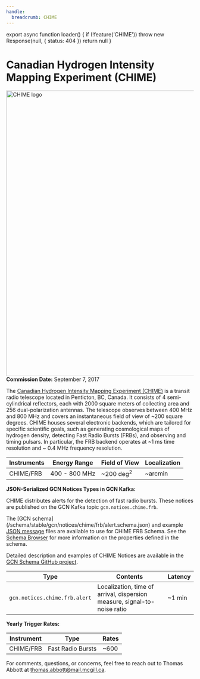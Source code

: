 ```yaml
---
handle:
  breadcrumb: CHIME
---
```




export async function loader() {
  if (!feature('CHIME')) throw new Response(null, { status: 404 })
  return null
}

# Canadian Hydrogen Intensity Mapping Experiment (CHIME)

<img
  src={logo}
  align="right"
  width="990"
  height="765"
  alt="CHIME logo"
  className="grid-col-6 mobile-lg:grid-col-4 tablet:grid-col-2 desktop:grid-col-3 height-auto"
/>

**Commission Date:** September 7, 2017

The [Canadian Hydrogen Intensity Mapping Experiment (CHIME)](https://chime-experiment.ca/en) is a transit radio telescope
located in Penticton, BC, Canada. It consists of 4 semi-cylindrical reflectors, each with 2000
square meters of collecting area and 256 dual-polarization antennas. The telescope
observes between 400 MHz and 800 MHz and covers an instantaneous field of view of ~200
square degrees. CHIME houses several electronic backends, which are tailored for specific
scientific goals, such as generating cosmological maps of hydrogen density, detecting Fast Radio Bursts (FRBs), and observing and timing pulsars. In particular, the FRB backend operates at ~1 ms time resolution and ~ 0.4 MHz frequency resolution.

<div className="overflow-table">

| Instruments | Energy Range  | Field of View        | Localization |
| ----------- | ------------- | -------------------- | ------------ |
| CHIME/FRB   | 400 - 800 MHz | ~200 deg<sup>2</sup> | ~arcmin      |

</div>

**JSON-Serialized GCN Notices Types in GCN Kafka:**

CHIME distributes alerts for the detection of fast radio bursts. These notices are published on the GCN Kafka topic `gcn.notices.chime.frb`.

The [GCN schema] (/schema/stable/gcn/notices/chime/frb/alert.schema.json) and example [JSON message](/schema/stable/gcn/notices/chime/frb/alert.example.json) files are available to use for CHIME FRB Schema. See the [Schema Browser](/docs/schema/stable/gcn/notices/chime/frb/alert.schema.json) for more information on the properties defined in the schema.

Detailed description and examples of CHIME Notices are available in the [GCN Schema GitHub project](https://github.com/nasa-gcn/gcn-schema/tree/main/gcn/notices/chime/frb).

<div className="overflow-table">

| Type                          | Contents                                                                 | Latency |
| ----------------------------- | ------------------------------------------------------------------------ | ------- |
| `gcn.notices.chime.frb.alert` | Localization, time of arrival, dispersion measure, signal-to-noise ratio | ~1 min  |

</div>

**Yearly Trigger Rates:**

<div className="overflow-table">

| Instrument | Type              | Rates |
| ---------- | ----------------- | ----- |
| CHIME/FRB  | Fast Radio Bursts | ~600  |

</div>

For comments, questions, or concerns, feel free to reach out to Thomas Abbott at thomas.abbott@mail.mcgill.ca.
